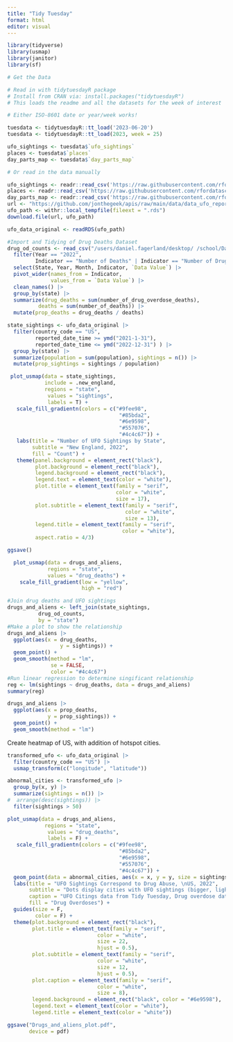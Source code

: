 ```yaml
---
title: "Tidy Tuesday"
format: html
editor: visual
---
```


```r
library(tidyverse)
library(usmap)
library(janitor)
library(sf)
```

```r
# Get the Data

# Read in with tidytuesdayR package 
# Install from CRAN via: install.packages("tidytuesdayR")
# This loads the readme and all the datasets for the week of interest

# Either ISO-8601 date or year/week works!

tuesdata <- tidytuesdayR::tt_load('2023-06-20')
tuesdata <- tidytuesdayR::tt_load(2023, week = 25)

ufo_sightings <- tuesdata$`ufo_sightings`
places <- tuesdata$`places`
day_parts_map <- tuesdata$`day_parts_map`

# Or read in the data manually

ufo_sightings <- readr::read_csv('https://raw.githubusercontent.com/rfordatascience/tidytuesday/master/data/2023/2023-06-20/ufo_sightings.csv')
places <- readr::read_csv('https://raw.githubusercontent.com/rfordatascience/tidytuesday/master/data/2023/2023-06-20/places.csv')
day_parts_map <- readr::read_csv('https://raw.githubusercontent.com/rfordatascience/tidytuesday/master/data/2023/2023-06-20/day_parts_map.csv')
url <- "https://github.com/jonthegeek/apis/raw/main/data/data_ufo_reports_with_day_part.rds"
ufo_path <- withr::local_tempfile(fileext = ".rds")
download.file(url, ufo_path)

ufo_data_original <- readRDS(ufo_path)

```

```r
#Import and Tidying of Drug Deaths Dataset
drug_od_counts <- read_csv("/users/daniel.fagerland/desktop/ /school/Data Science Practicum/Practicum/VSRR_Provisional_Drug_Overdose_Death_Counts.csv") |>
  filter(Year == "2022",
         Indicator == "Number of Deaths" | Indicator == "Number of Drug Overdose Deaths") |> 
  select(State, Year, Month, Indicator, `Data Value`) |>
  pivot_wider(names_from = Indicator, 
              values_from = `Data Value`) |>
  clean_names() |>
  group_by(state) |>
  summarize(drug_deaths = sum(number_of_drug_overdose_deaths),
          deaths = sum(number_of_deaths)) |>
  mutate(prop_deaths = drug_deaths / deaths) 

```

```r
state_sightings <- ufo_data_original |>
  filter(country_code == "US",
         reported_date_time >= ymd("2021-1-31"),
         reported_date_time <= ymd("2022-12-31") ) |>
  group_by(state) |>
  summarize(population = sum(population), sightings = n()) |>
  mutate(prop_sightings = sightings / population) 
```

```r
 
 plot_usmap(data = state_sightings,
            include = .new_england,
            regions = "state",
             values = "sightings",
             labels = T) +
   scale_fill_gradientn(colors = c("#9fee98", 
                                    "#85bda2",
                                    "#6e9598",
                                    "#557076",
                                    "#4c4c67")) +
   labs(title = "Number of UFO Sightings by State",
        subtitle = "New England, 2022",
        fill = "Count") +
   theme(panel.background = element_rect("black"),
         plot.background = element_rect("black"), 
         legend.background = element_rect("black"),
         legend.text = element_text(color = "white"),
         plot.title = element_text(family = "serif", 
                                   color = "white",
                                   size = 17),
         plot.subtitle = element_text(family = "serif", 
                                      color = "white",
                                      size = 13),
         legend.title = element_text(family = "serif", 
                                     color = "white"),
         aspect.ratio = 4/3)
```

```r
ggsave()
```

```r
  plot_usmap(data = drugs_and_aliens,
             regions = "state",
             values = "drug_deaths") +
    scale_fill_gradient(low = "yellow",
                        high = "red")
```

```r
#Join drug deaths and UFO sightings
drugs_and_aliens <- left_join(state_sightings,
          drug_od_counts,
          by = "state") 
#Make a plot to show the relationship
drugs_and_aliens |>
  ggplot(aes(x = drug_deaths,
                 y = sightings)) +
  geom_point() +
  geom_smooth(method = "lm", 
              se = FALSE, 
              color = "#4c4c67")
#Run linear regression to determine singificant relationship
reg <- lm(sightings ~ drug_deaths, data = drugs_and_aliens)
summary(reg)
```

```r
drugs_and_aliens |>
  ggplot(aes(x = prop_deaths, 
             y = prop_sightings)) +
  geom_point() + 
  geom_smooth(method = "lm")
```

Create heatmap of US, with addition of hotspot cities.

```r
transformed_ufo <- ufo_data_original |>
  filter(country_code == "US") |>
  usmap_transform(c("longitude", "latitude")) 

```

```r
abnormal_cities <- transformed_ufo |>
  group_by(x, y) |>
  summarize(sightings = n()) |>
#  arrange(desc(sightings)) |>
  filter(sightings > 50)
```

```r
plot_usmap(data = drugs_and_aliens,
            regions = "state",
             values = "drug_deaths",
             labels = F) +
   scale_fill_gradientn(colors = c("#9fee98", 
                                    "#85bda2",
                                    "#6e9598",
                                    "#557076",
                                    "#4c4c67")) +
  geom_point(data = abnormal_cities, aes(x = x, y = y, size = sightings, color = sightings)) +
  labs(title = "UFO Sightings Correspond to Drug Abuse, \nUS, 2022",
       subtitle = "Dots display cities with UFO sightings (bigger, lighter dots for more sightings). \nColors show number of drug overdoses",
       caption = "UFO Citings data from Tidy Tuesday, Drug overdose data from the CDC, 2023. \nR^2 = 0.8279, Significant at 0.0001 significance level.",
       fill = "Drug Overdoses") +
  guides(size = F,
         color = F) +
  theme(plot.background = element_rect("black"),
        plot.title = element_text(family = "serif", 
                             color = "white",
                             size = 22,
                             hjust = 0.5),
        plot.subtitle = element_text(family = "serif", 
                             color = "white",
                             size = 12,
                             hjust = 0.5),
        plot.caption = element_text(family = "serif", 
                             color = "white",
                             size = 8),
        legend.background = element_rect("black", color = "#6e9598"),
        legend.text = element_text(color = "white"),
        legend.title = element_text(color = "white"))
```

```r
ggsave("Drugs_and_aliens_plot.pdf",
       device = pdf) 
```
